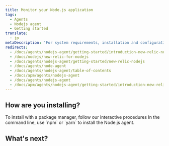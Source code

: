 ```yaml
---
title: Monitor your Node.js application
tags:
  - Agents
  - Nodejs agent
  - Getting started
translate:
  - jp
metaDescription: 'For system requirements, installation and configuration procedures, and troubleshooting tips for New Relic''s Node.js agent, start here.'
redirects:
  - /docs/agents/nodejs-agent/getting-started/introduction-new-relic-nodejs
  - /docs/nodejs/new-relic-for-nodejs
  - /docs/agents/nodejs-agent/getting-started/new-relic-nodejs
  - /docs/agents/node-agent
  - /docs/agents/nodejs-agent/table-of-contents
  - /docs/apm/agents/nodejs-agent
  - /docs/agents/nodejs-agent
  - /docs/apm/agents/nodejs-agent/getting-started/introduction-new-relic-nodejs
---
```


## How are you installing?

<CollapserGroup>
  <Collapser
        id="package-manager"
        title="With a package manager"
    >
  To install with a package manager, follow our interactive procedures In the command line, use `npm` or `yarn` to install the Node.js agent. 
  </Collapser>
  <Collapser
        id="big-pic"
        title="View the big picture"
    >
  </Collapser>
  <Collapser
        id="big-pic"
        title="View the big picture"
    >
  </Collapser>
  <Collapser
        id="big-pic"
        title="View the big picture"
    >
  </Collapser>
</CollapserGroup> 

## What's next?